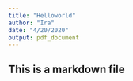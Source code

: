```yaml
---
title: "Helloworld"
author: "Ira"
date: "4/20/2020"
output: pdf_document
---
```



## This is a markdown file